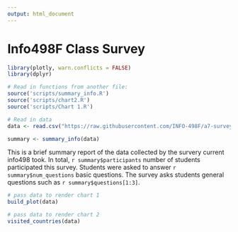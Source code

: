 ```yaml
---
output: html_document
---
```

# Info498F Class Survey

```r
library(plotly, warn.conflicts = FALSE)
library(dplyr)

# Read in functions from another file:
source('scripts/summary_info.R')
source('scripts/chart2.R')
source('scripts/Chart 1.R')

# Read in data
data <- read.csv("https://raw.githubusercontent.com/INFO-498F/a7-survey-data/master/intro_survey_data.csv")

summary <- summary_info(data)
```
This is a brief summary report of the data collected by the survery current info498 took.
In total, `r summary$participants` number of students participated this survey. 
Students were asked to answer `r summary$num_questions` basic questions. 
The survey asks students general questions such as `r summary$questions[1:3]`.

```r
# pass data to render chart 1 
build_plot(data)
```


```r
# pass data to render chart 2
visited_countries(data)
```

